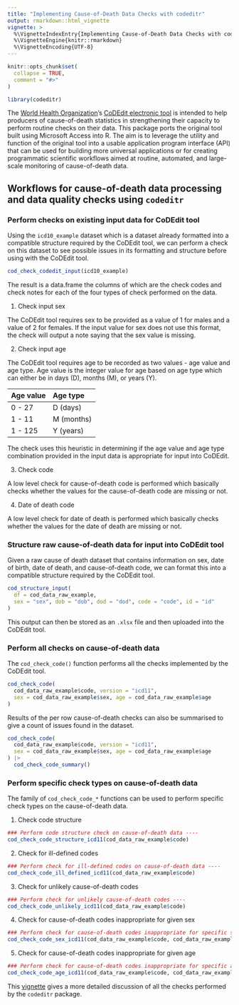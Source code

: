 ```yaml
---
title: "Implementing Cause-of-Death Data Checks with codeditr"
output: rmarkdown::html_vignette
vignette: >
  %\VignetteIndexEntry{Implementing Cause-of-Death Data Checks with codeditr}
  %\VignetteEngine{knitr::rmarkdown}
  %\VignetteEncoding{UTF-8}
---
```


```r
knitr::opts_chunk$set(
  collapse = TRUE,
  comment = "#>"
)
```

```r
library(codeditr)
```

The [World Health Organization](https://www.who.int/)'s [CoDEdit electronic tool](https://www.who.int/standards/classifications/classification-of-diseases/services/codedit-tool) is intended to help producers of cause-of-death statistics in strengthening their capacity to perform routine checks on their data. This package ports the original tool built using Microsoft Access into R. The aim is to leverage the utility and function of the original tool into a usable application program interface (API) that can be used for building more universal applications or for creating programmatic scientific workflows aimed at routine, automated, and large-scale monitoring of cause-of-death data.

## Workflows for cause-of-death data processing and data quality checks using `codeditr`

### Perform checks on existing input data for CoDEdit tool

Using the `icd10_example` dataset which is a dataset already formatted into a compatible structure required by the CoDEdit tool, we can perform a check on this dataset to see possible issues in its formatting and structure before using with the CoDEdit tool.

```r
cod_check_codedit_input(icd10_example)
```

The result is a data.frame the columns of which are the check codes and check notes for each of the four types of check performed on the data.

1. Check input sex

The CoDEdit tool requires sex to be provided as a value of 1 for males and a value of 2 for females. If the input value for sex does not use this format, the check will output a note saying that the sex value is missing.

2. Check input age

The CoDEdit tool requires age to be recorded as two values - age value and age type. Age value is the integer value for age based on age type which can either be in days (D), months (M), or years (Y).

Age value | Age type
:--- | :---
0 - 27 | D (days)
1 - 11 | M (months)
1 - 125 | Y (years)

The check uses this heuristic in determining if the age value and age type combination provided in the input data is appropriate for input into CoDEdit.

3. Check code

A low level check for cause-of-death code is performed which basically checks whether the values for the cause-of-death code are missing or not.

4. Date of death code

A low level check for date of death is performed which basically checks whether the values for the date of death are missing or not.

### Structure raw cause-of-death data for input into CoDEdit tool

Given a raw cause of death dataset that contains information on sex, date of birth, date of death, and cause-of-death code, we can format this into a compatible structure required by the CoDEdit tool.

```r
cod_structure_input(
  df = cod_data_raw_example, 
  sex = "sex", dob = "dob", dod = "dod", code = "code", id = "id"
)
```

This output can then be stored as an `.xlsx` file and then uploaded into the CoDEdit tool.

### Perform all checks on cause-of-death data

The `cod_check_code()` function performs all the checks implemented by the CoDEdit tool.

```r
cod_check_code(
  cod_data_raw_example$code, version = "icd11", 
  sex = cod_data_raw_example$sex, age = cod_data_raw_example$age
)
```

Results of the per row cause-of-death checks can also be summarised to give a count of issues found in the dataset.

```r
cod_check_code(
  cod_data_raw_example$code, version = "icd11", 
  sex = cod_data_raw_example$sex, age = cod_data_raw_example$age
) |>
  cod_check_code_summary()
```

### Perform specific check types on cause-of-death data

The family of `cod_check_code_*` functions can be used to perform specific check types on the cause-of-death data.

1. Check code structure

```r
### Perform code structure check on cause-of-death data ----
cod_check_code_structure_icd11(cod_data_raw_example$code)
```

2. Check for ill-defined codes

```r
### Perform check for ill-defined codes on cause-of-death data ----
cod_check_code_ill_defined_icd11(cod_data_raw_example$code)
```

3. Check for unlikely cause-of-death codes

```r
### Perform check for unlikely cause-of-death codes ----
cod_check_code_unlikely_icd11(cod_data_raw_example$code)
```

4. Check for cause-of-death codes inappropriate for given sex

```r
### Perform check for cause-of-death codes inappropriate for specific sex ----
cod_check_code_sex_icd11(cod_data_raw_example$code, cod_data_raw_example$sex)
```

5. Check for cause-of-death codes inappropriate for given age

```r
### Perform check for cause-of-death codes inappropriate for specific age ----
cod_check_code_age_icd11(cod_data_raw_example$code, cod_data_raw_example$age)
```

This [vignette](http://oxford-ihtm.io/codeditr/articles/codeditr.html) gives a more detailed discussion of all the checks performed by the `codeditr` package.




